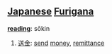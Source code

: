 == [[Japanese]] [[Furigana]] ==                             

'''[[reading]]''': sōkin

# [[送金]]: [[send]] [[money]], [[remittance]]